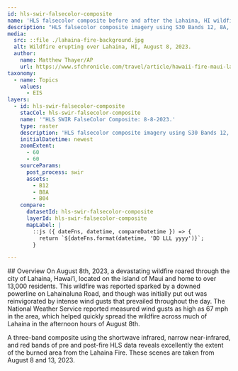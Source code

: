 ```yaml
---
id: hls-swir-falsecolor-composite
name: 'HLS falsecolor composite before and after the Lahaina, HI wildfire (8-8-2023). '
description: "HLS falsecolor composite imagery using S30 Bands 12, 8A, and 4."
media:
  src: ::file ./lahaina-fire-background.jpg
  alt: Wildfire erupting over Lahaina, HI, August 8, 2023.
  author:
    name: Matthew Thayer/AP
    url: https://www.sfchronicle.com/travel/article/hawaii-fire-maui-lahaina-18289213.php
taxonomy:
  - name: Topics
    values:
      - EIS
layers:
  - id: hls-swir-falsecolor-composite
    stacCol: hls-swir-falsecolor-composite
    name: '"HLS SWIR FalseColor Composite: 8-8-2023.'
    type: raster
    description: 'HLS falsecolor composite imagery using S30 Bands 12, 8A, and 4. Scene taken hours before the Lahaina Fire began.'
    initialDatetime: newest
    zoomExtent:
      - 60
      - 60
    sourceParams:
      post_process: swir
      assets:
        - B12
        - B8A
        - B04
    compare:
      datasetId: hls-swir-falsecolor-composite
      layerId: hls-swir-falsecolor-composite
      mapLabel: |
        ::js ({ dateFns, datetime, compareDatetime }) => {
          return `${dateFns.format(datetime, 'DD LLL yyyy')}`;        
        }

---
```

<Block>
<Prose>
## Overview
  On August 8th, 2023, a devastating wildfire roared through the city of Lahaina, Hawai’i, located on the island of Maui and home to over 13,000 residents. This wildfire was reported sparked by a downed powerline on Lahainaluna Road, and though was initially put out was reinvigorated by intense wind gusts that prevailed throughout the day. The National Weather Service reported measured wind gusts as high as 67 mph in the area, which helped quickly spread the wildfire across much of Lahaina in the afternoon hours of August 8th. 
  
  A three-band composite using the shortwave infrared, narrow near-infrared, and red bands of pre and post-fire HLS data reveals excellently the extent of the burned area from the Lahaina Fire. These scenes are taken from August 8 and 13, 2023.
</Prose>
</Block>
